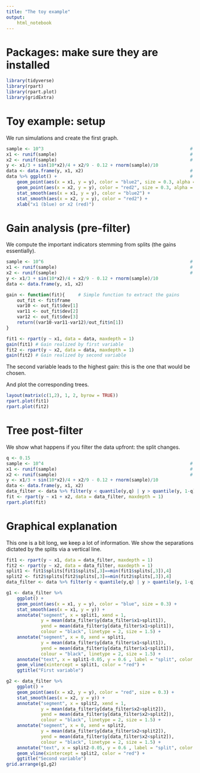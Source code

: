 ```yaml
---
title: "The toy example"
output: 
    html_notebook
---
```


# Packages: make sure they are installed

```r
library(tidyverse)
library(rpart)
library(rpart.plot)
library(gridExtra)
```


# Toy example: setup

We run simulations and create the first graph.

```r
sample <- 10^3                                                       # Sample size
x1 <- runif(sample)                                                  # x1 variable
x2 <- runif(sample)                                                  # x2 variable
y <- x1/3 + sin(10*x2)/4 + x2/9 - 0.12 + rnorm(sample)/10
data <- data.frame(y, x1, x2)                                        # Aggregate dataset
data %>% ggplot() +                                                  # Plot
    geom_point(aes(x = x1, y = y), color = "blue2", size = 0.3, alpha = 0.4) +
    geom_point(aes(x = x2, y = y), color = "red2", size = 0.3, alpha = 0.4) +
    stat_smooth(aes(x = x1, y = y), color = "blue2") +
    stat_smooth(aes(x = x2, y = y), color = "red2") +
    xlab("x1 (blue) or x2 (red)")
```


# Gain analysis (pre-filter)

We compute the important indicators stemming from splits (the gains essentially).

```r
sample <- 10^6                                                       # More points & then start again.
x1 <- runif(sample)                                                  # x1 variable
x2 <- runif(sample)                                                  # x2 variable
y <- x1/3 + sin(10*x2)/4 + x2/9 - 0.12 + rnorm(sample)/10
data <- data.frame(y, x1, x2) 

gain <- function(fit){     # Simple function to extract the gains
    out_fit <- fit$frame
    var10 <- out_fit$dev[1]
    var11 <- out_fit$dev[2]  
    var12 <- out_fit$dev[3]
    return((var10-var11-var12)/out_fit$n[1])
}

fit1 <- rpart(y ~ x1, data = data, maxdepth = 1)
gain(fit1) # Gain realized by first variable
fit2 <- rpart(y ~ x2, data = data, maxdepth = 1)
gain(fit2) # Gain realized by second variable
```

The second variable leads to the highest gain: this is the one that would be chosen.

And plot the corresponding trees.
```r
layout(matrix(c(1,2), 1, 2, byrow = TRUE))
rpart.plot(fit1)
rpart.plot(fit2)
```

# Tree post-filter

We show what happens if you filter the data upfront: the split changes.

```r
q <- 0.15
sample <- 10^4                                                       # Generate again.
x1 <- runif(sample)                                                  # x1 variable
x2 <- runif(sample)                                                  # x2 variable
y <- x1/3 + sin(10*x2)/4 + x2/9 - 0.12 + rnorm(sample)/10
data <- data.frame(y, x1, x2) 
data_filter <- data %>% filter(y < quantile(y,q) | y > quantile(y, 1-q))
fit <- rpart(y ~ x1 + x2, data = data_filter, maxdepth = 1)  
rpart.plot(fit)
```

# Graphical explanation

This one is a bit long, we keep a lot of information. We show the separations dictated by the splits via a vertical line.

```r
fit1 <- rpart(y ~ x1, data = data_filter, maxdepth = 1)
fit2 <- rpart(y ~ x2, data = data_filter, maxdepth = 1)
split1 <- fit1$splits[fit1$splits[,3]==min(fit1$splits[,3]),4]
split2 <- fit2$splits[fit2$splits[,3]==min(fit2$splits[,3]),4]
data_filter <- data %>% filter(y < quantile(y,q) | y > quantile(y, 1-q))

g1 <- data_filter %>% 
    ggplot() +
    geom_point(aes(x = x1, y = y), color = "blue", size = 0.3) +
    stat_smooth(aes(x = x1, y = y)) +
    annotate("segment", x = split1, xend = 1, 
             y = mean(data_filter$y[data_filter$x1>split1]), 
             yend = mean(data_filter$y[data_filter$x1>split1]), 
             colour = "black", linetype = 2, size = 1.5) +
    annotate("segment", x = 0, xend = split1, 
             y = mean(data_filter$y[data_filter$x1<split1]), 
             yend = mean(data_filter$y[data_filter$x1<split1]), 
             colour = "black", linetype = 2, size = 1.5) +
    annotate("text", x = split1-0.05, y = 0.6 , label = "split", color = "red") +
    geom_vline(xintercept = split1, color = "red") +
    ggtitle("First variable")

g2 <- data_filter %>% 
    ggplot() +
    geom_point(aes(x = x2, y = y), color = "red", size = 0.3) +
    stat_smooth(aes(x = x2, y = y)) +
    annotate("segment", x = split2, xend = 1, 
             y = mean(data_filter$y[data_filter$x2>split2]), 
             yend = mean(data_filter$y[data_filter$x2>split2]), 
             colour = "black", linetype = 2, size = 1.5) +
    annotate("segment", x = 0, xend = split2, 
             y = mean(data_filter$y[data_filter$x2<split2]), 
             yend = mean(data_filter$y[data_filter$x2<split2]), 
             colour = "black", linetype = 2, size = 1.5) +
    annotate("text", x = split2-0.05, y = 0.6 , label = "split", color = "red") +
    geom_vline(xintercept = split2, color = "red") +
    ggtitle("Second variable")
grid.arrange(g1,g2)
```